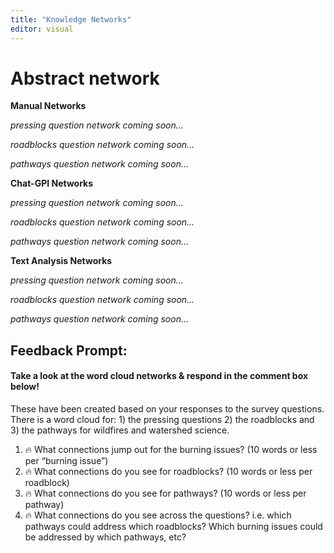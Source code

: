 ```yaml
---
title: "Knowledge Networks"
editor: visual
---
```


# Abstract network

```{=html}
<object data="../3-bui-production.hub/abstract_network.html" width="100%" height="600px"></object>
```




**Manual Networks**

*pressing question network coming soon...*

*roadblocks question network coming soon...*

*pathways question network coming soon...*

**Chat-GPI Networks**

*pressing question network coming soon...*

*roadblocks question network coming soon...*

*pathways question network coming soon...*

**Text Analysis Networks**

*pressing question network coming soon...*

*roadblocks question network coming soon...*

*pathways question network coming soon...*

## Feedback Prompt:

#### Take a look at the word cloud networks & respond in the comment box below!

These have been created based on your responses to the survey questions. There is a word cloud for: 1) the pressing questions 2) the roadblocks and 3) the pathways for wildfires and watershed science.

1.  🔥 What connections jump out for the burning issues? (10 words or less per "burning issue")
2.  🔥 What connections do you see for roadblocks? (10 words or less per roadblock)
3.  🔥 What connections do you see for pathways? (10 words or less per pathway)
4.  🔥 What connections do you see across the questions? i.e. which pathways could address which roadblocks? Which burning issues could be addressed by which pathways, etc?

